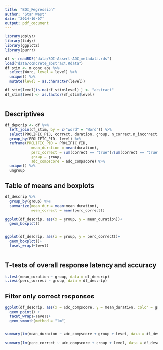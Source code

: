 ```yaml
---
title: "BOI_Regression"
author: "Stan West"
date: "2024-10-07"
output: pdf_document
---
```


```r
library(dplyr)
library(tidyr)
library(ggplot2)
library(purrr)

df <- readRDS("data/BOI-Assert-ADC_metadata.rds")
load("data/concrete_abstract.Rdata")
df_stim <- m_conc_abs %>%
  select(Word, level = level) %>%
  unique() %>%
  mutate(level = as.character(level))

df_stim$level[is.na(df_stim$level) ] <- "abstract"
df_stim$level <- as.factor(df_stim$level)



```


## Descriptives

```r
df_descrip <- df %>%
  left_join(df_stim, by = c("word" = "Word")) %>%
  select(PROLIFIC_PID, correct, duration, group, n_correct,n_incorrect, level,adc_compscore) %>%
  group_by(PROLIFIC_PID, level) %>%
  reframe(PROLIFIC_PID = PROLIFIC_PID, 
            mean_duration = mean(duration),
            perc_correct = sum(correct == "true")/sum(correct == "true" | correct == "false"),
            group = group,
            adc_compscore = adc_compscore) %>%
  unique() %>%
  ungroup


```


## Table of means and boxplots

```r

df_descrip %>%
  group_by(group) %>%
  summarize(mean_dur = mean(mean_duration),
            mean_correct = mean(perc_correct))

ggplot(df_descrip, aes(x = group, y = mean_duration))+
  geom_boxplot()


ggplot(df_descrip, aes(x = group, y = perc_correct))+
  geom_boxplot()+
  facet_wrap(~level)
  

```


## T-tests of overall response latency and accuracy

```r
t.test(mean_duration ~ group, data = df_descrip)
t.test(perc_correct ~ group, data = df_descrip)

```


## Filter only correct responses

```r


  
ggplot(df_descrip, aes(x = adc_compscore, y = mean_duration, color = group))+
  geom_point() +
  facet_wrap(~level)+
  geom_smooth(method = "lm")


summary(lm(mean_duration ~ adc_compscore + group + level, data = df_descrip))

summary(lm(perc_correct ~ adc_compscore + group + level, data = df_descrip))


```



